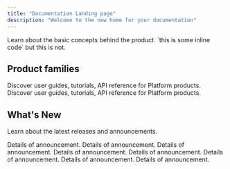 ```yaml
---
title: "Documentation Landing page"
description: "Welcome to the new home for your documentation"
---
```


<Card title="Basic Concepts" icon="rocket" horizontal={false} href="/concepts" cta="Click here">
  Learn about the basic concepts behind the product. `this is some inline code` but this is not.
</Card>

## Product families

<Columns cols={2}>
  <Card title="Platform" icon="pen-to-square" href="/platform-docs">
    Discover user guides, tutorials, API reference for Platform products.
  </Card>
  <Card title="Solutions" icon="palette" href="/solutions-docs">
    Discover user guides, tutorials, API reference for Platform products.
  </Card>
</Columns>

## What's New

Learn about the latest releases and announcements.

  <Card title="Announcement 1" icon="pen-fancy">
   Details of announcement.
  </Card>
  <Card title="Announcement 2" icon="pen-fancy">
   Details of announcement.
  </Card>
  <Card title="Announcement 3" icon="pen-fancy">
   Details of announcement.
  </Card>
  <Card title="Announcement 4" icon="pen-fancy">
   Details of announcement.
  </Card>
  <Card title="Announcement 5" icon="pen-fancy">
   Details of announcement.
  </Card>
  <Card title="Announcement 6" icon="pen-fancy">
   Details of announcement.
  </Card>
  <Card title="Announcement 7" icon="pen-fancy">
   Details of announcement.
  </Card>
  <Card title="Announcement 8" icon="pen-fancy">
   Details of announcement.
  </Card>